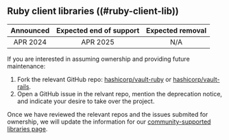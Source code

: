 ## Ruby client libraries ((#ruby-client-lib))

| Announced | Expected end of support | Expected removal |
| :-------: | :---------------------: | :--------------: |
| APR 2024  | APR 2025                | N/A

If you are interested in assuming ownership and providing future maintenance:

1. Fork the relevant GitHub repo:
   [hashicorp/vault-ruby](https://github.com/hashicorp/vault-ruby) or
   [hashicorp/vault-rails](https://github.com/hashicorp/vault-rails).
1. Open a GitHub issue in the relvant repo, mention the deprecation notice, and
   indicate your desire to take over the project.

<Note title="We are currently assessing the relevant repos">

  Once we have reviewed the relevant repos and the issues submited for ownership,
  we will update the information for
  our [community-supported libraries page](/vault/api-docs/libraries#community).

</Note>